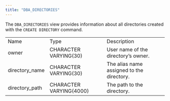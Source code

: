 ```yaml
---
title: "DBA_DIRECTORIES"
---
```


<div id="dba_directories" class="registered_link"></div>

The `DBA_DIRECTORIES` view provides information about all directories created with the `CREATE DIRECTORY` command.

|                |                         |                                           |
| -------------- | ----------------------- | ----------------------------------------- |
| Name           | Type                    | Description                               |
| owner          | CHARACTER VARYING(30)   | User name of the directory’s owner.       |
| directory_name | CHARACTER VARYING(30)   | The alias name assigned to the directory. |
| directory_path | CHARACTER VARYING(4000) | The path to the directory.                |
